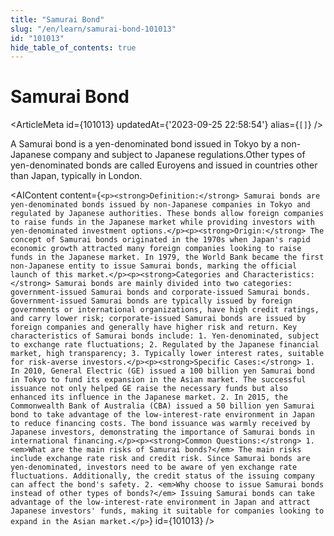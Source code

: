 ```yaml
---
title: "Samurai Bond"
slug: "/en/learn/samurai-bond-101013"
id: "101013"
hide_table_of_contents: true
---
```



# Samurai Bond

<ArticleMeta id={101013} updatedAt={'2023-09-25 22:58:54'} alias={`[]`} />
<div className='border-solid border-b border-t-0 my-4 border-[var(--ifm-color-gray-300)]' />

A Samurai bond is a yen-denominated bond issued in Tokyo by a non-Japanese company and subject to Japanese regulations.Other types of yen-denominated bonds are called Euroyens and issued in countries other than Japan, typically in London.

<AIContent content={`<p><strong>Definition:</strong> Samurai bonds are yen-denominated bonds issued by non-Japanese companies in Tokyo and regulated by Japanese authorities. These bonds allow foreign companies to raise funds in the Japanese market while providing investors with yen-denominated investment options.</p><p><strong>Origin:</strong> The concept of Samurai bonds originated in the 1970s when Japan's rapid economic growth attracted many foreign companies looking to raise funds in the Japanese market. In 1979, the World Bank became the first non-Japanese entity to issue Samurai bonds, marking the official launch of this market.</p><p><strong>Categories and Characteristics:</strong> Samurai bonds are mainly divided into two categories: government-issued Samurai bonds and corporate-issued Samurai bonds. Government-issued Samurai bonds are typically issued by foreign governments or international organizations, have high credit ratings, and carry lower risk; corporate-issued Samurai bonds are issued by foreign companies and generally have higher risk and return. Key characteristics of Samurai bonds include: 1. Yen-denominated, subject to exchange rate fluctuations; 2. Regulated by the Japanese financial market, high transparency; 3. Typically lower interest rates, suitable for risk-averse investors.</p><p><strong>Specific Cases:</strong> 1. In 2010, General Electric (GE) issued a 100 billion yen Samurai bond in Tokyo to fund its expansion in the Asian market. The successful issuance not only helped GE raise the necessary funds but also enhanced its influence in the Japanese market. 2. In 2015, the Commonwealth Bank of Australia (CBA) issued a 50 billion yen Samurai bond to take advantage of the low-interest-rate environment in Japan to reduce financing costs. The bond issuance was warmly received by Japanese investors, demonstrating the importance of Samurai bonds in international financing.</p><p><strong>Common Questions:</strong> 1. <em>What are the main risks of Samurai bonds?</em> The main risks include exchange rate risk and credit risk. Since Samurai bonds are yen-denominated, investors need to be aware of yen exchange rate fluctuations. Additionally, the credit status of the issuing company can affect the bond's safety. 2. <em>Why choose to issue Samurai bonds instead of other types of bonds?</em> Issuing Samurai bonds can take advantage of the low-interest-rate environment in Japan and attract Japanese investors' funds, making it suitable for companies looking to expand in the Asian market.</p>`} id={101013} />
